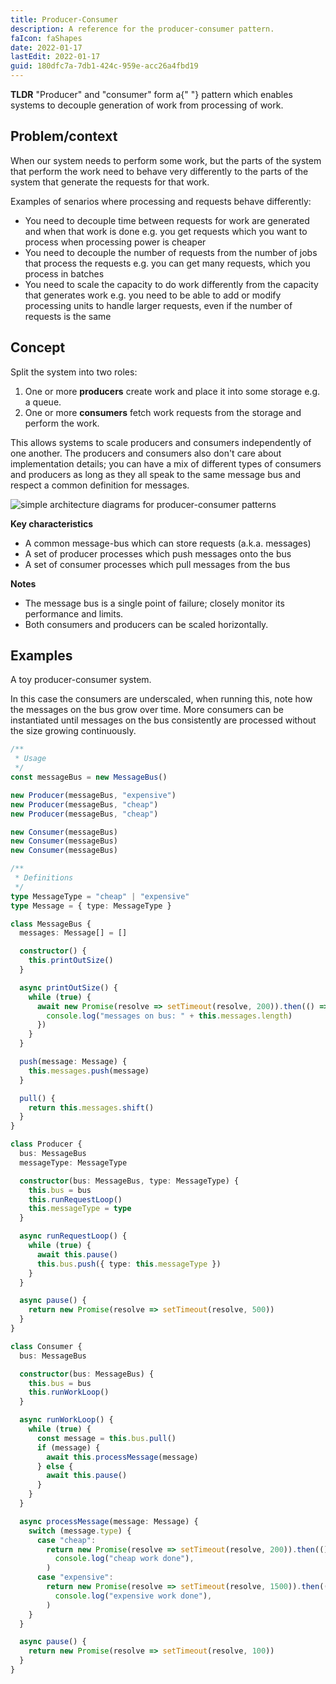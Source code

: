 ```yaml
---
title: Producer-Consumer
description: A reference for the producer-consumer pattern.
faIcon: faShapes
date: 2022-01-17
lastEdit: 2022-01-17
guid: 180dfc7a-7db1-424c-959e-acc26a4fbd19
---
```



<div>
  <b>TLDR</b> "Producer" and "consumer" form a{" "}
  <Link href="/articles/patterns">pattern</Link> which enables systems to decouple
  generation of work from processing of work.
</div>

## Problem/context

When our system needs to perform some work, but the parts of the system that perform the work need to behave very differently to the parts of the system that generate the requests for that work.

Examples of senarios where processing and requests behave differently:

- You need to decouple time between requests for work are generated and when that work is done
  e.g. you get requests which you want to process when processing power is cheaper
- You need to decouple the number of requests from the number of jobs that process the requests
  e.g. you can get many requests, which you process in batches
- You need to scale the capacity to do work differently from the capacity that generates work
  e.g. you need to be able to add or modify processing units to handle larger requests, even if the number of requests is the same

## Concept

Split the system into two roles:

1. One or more **producers** create work and place it into some storage e.g. a queue.
1. One or more **consumers** fetch work requests from the storage and perform the work.

<div className="mb-5">
  <ProducerConsumerSequenceDiagram />
</div>

This allows systems to scale producers and consumers independently of one another.
The producers and consumers also don't care about implementation details;
you can have a mix of different types of consumers and producers as long as they all speak to
the same message bus and respect a common definition for messages.

![simple architecture diagrams for producer-consumer patterns](./images/producer-consumer.png)

**Key characteristics**

- A common message-bus which can store requests (a.k.a. messages)
- A set of producer processes which push messages onto the bus
- A set of consumer processes which pull messages from the bus

**Notes**

- The message bus is a single point of failure; closely monitor its performance and limits.
- Both consumers and producers can be scaled horizontally.

## Examples

A toy producer-consumer system.

In this case the consumers are underscaled, when running this, note how the messages on the bus grow over time.
More consumers can be instantiated until messages on the bus consistently are processed without the size growing continuously.

```typescript
/**
 * Usage
 */
const messageBus = new MessageBus()

new Producer(messageBus, "expensive")
new Producer(messageBus, "cheap")
new Producer(messageBus, "cheap")

new Consumer(messageBus)
new Consumer(messageBus)
new Consumer(messageBus)

/**
 * Definitions
 */
type MessageType = "cheap" | "expensive"
type Message = { type: MessageType }

class MessageBus {
  messages: Message[] = []

  constructor() {
    this.printOutSize()
  }

  async printOutSize() {
    while (true) {
      await new Promise(resolve => setTimeout(resolve, 200)).then(() => {
        console.log("messages on bus: " + this.messages.length)
      })
    }
  }

  push(message: Message) {
    this.messages.push(message)
  }

  pull() {
    return this.messages.shift()
  }
}

class Producer {
  bus: MessageBus
  messageType: MessageType

  constructor(bus: MessageBus, type: MessageType) {
    this.bus = bus
    this.runRequestLoop()
    this.messageType = type
  }

  async runRequestLoop() {
    while (true) {
      await this.pause()
      this.bus.push({ type: this.messageType })
    }
  }

  async pause() {
    return new Promise(resolve => setTimeout(resolve, 500))
  }
}

class Consumer {
  bus: MessageBus

  constructor(bus: MessageBus) {
    this.bus = bus
    this.runWorkLoop()
  }

  async runWorkLoop() {
    while (true) {
      const message = this.bus.pull()
      if (message) {
        await this.processMessage(message)
      } else {
        await this.pause()
      }
    }
  }

  async processMessage(message: Message) {
    switch (message.type) {
      case "cheap":
        return new Promise(resolve => setTimeout(resolve, 200)).then(() =>
          console.log("cheap work done"),
        )
      case "expensive":
        return new Promise(resolve => setTimeout(resolve, 1500)).then(() =>
          console.log("expensive work done"),
        )
    }
  }

  async pause() {
    return new Promise(resolve => setTimeout(resolve, 100))
  }
}
```
